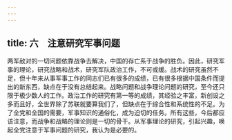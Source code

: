 ```yaml
---
---
---
```

title: 六　注意研究军事问题
---




两军敌对的一切问题依靠战争去解决，中国的存亡系于战争的胜负。因此，研究军事的理论，研究战略和战术，研究军队政治工作，不可或缓。战术的研究虽然不足，但十年来从事军事工作的同志们已有很多的成绩，已有很多根据中国条件而提出的新东西，缺点在于没有总结起来。战略问题和战争理论问题的研究，至今还只限于极少数人的工作。政治工作的研究有第一等的成绩，其经验之丰富，新创设之多而且好，全世界除了苏联就要算我们了，但缺点在于综合性和系统性的不足。为了全党和全国的需要，军事知识的通俗化，成为迫切的任务。所有这些，今后都应该注意，而战争和战略的理论则是一切的骨干。从军事理论的研究，引起兴趣，唤起全党注意于军事问题的研究，我认为是必要的。